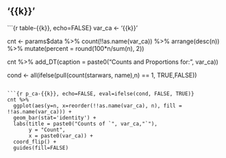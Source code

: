 <!-- Categorical Variables Child .Rmd -->
## '{{k}}'  

```{r table-{{k}}, echo=FALSE}
var_ca <- '{{k}}'

cnt <- params$data %>% count(!!as.name(var_ca)) %>% 
  arrange(desc(n)) %>% 
  mutate(percent = round(100*n/sum(n), 2)) 

cnt %>% 
  add_DT(caption = paste0("Counts and Proportions for: ", var_ca))

cond <- all(ifelse(pull(count(starwars, name),n) == 1, TRUE,FALSE))
```

```{r p_ca-{{k}}, echo=FALSE, eval=ifelse(cond, FALSE, TRUE)}
cnt %>% 
  ggplot(aes(y=n, x=reorder(!!as.name(var_ca), n), fill = !!as.name(var_ca))) +
  geom_bar(stat='identity') +
  labs(title = paste0("Counts of `", var_ca,"`"),
       y = "Count",
       x = paste0(var_ca)) +
  coord_flip() +
  guides(fill=FALSE)
```


